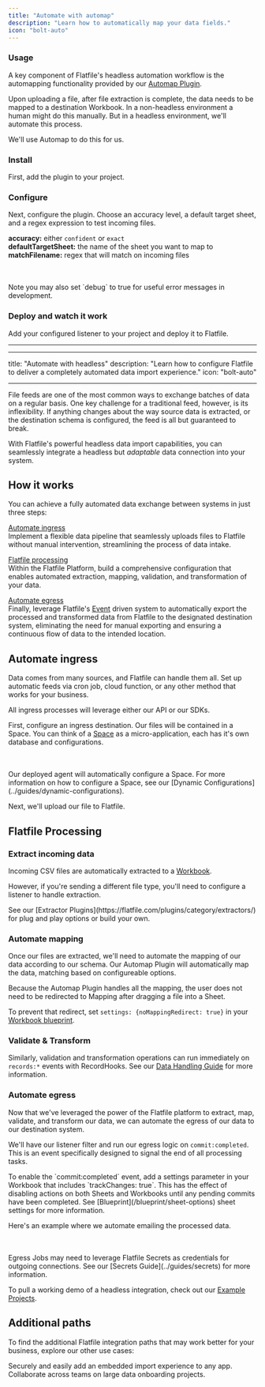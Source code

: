 ```yaml
---
title: "Automate with automap"
description: "Learn how to automatically map your data fields."
icon: "bolt-auto"
---
```


<Snippet file="shared/dxpbanner.mdx" />

### Usage

A key component of Flatfile's headless automation workflow is the automapping functionality provided by our [Automap Plugin](https://flatfile.com/plugins/plugin-automap/).

Upon uploading a file, after file extraction is complete, the data needs to be mapped to a destination Workbook. In a non-headless environment a human might do this manually. But in a headless environment, we'll automate this process.

We'll use Automap to do this for us.

### Install

First, add the plugin to your project.

<Snippet file="guides/automap/block1.mdx" />

### Configure

Next, configure the plugin. Choose an accuracy level, a default target sheet, and a regex expression to test incoming files.

**accuracy:** either `confident` or `exact` \
**defaultTargetSheet:** the name of the sheet you want to map to \
**matchFilename:** regex that will match on incoming files

<Snippet file="guides/automap/block2.mdx" />
<br></br>
<Note>
  Note you may also set `debug` to true for useful error messages in
  development.
</Note>

### Deploy and watch it work

Add your configured listener to your project and deploy it to Flatfile.

<Snippet file="guides/automap/block3.mdx" />

---

---

title: "Automate with headless"
description: "Learn how to configure Flatfile to deliver a completely automated data import experience."
icon: "bolt-auto"

---

File feeds are one of the most common ways to exchange batches of data on a regular basis.
One key challenge for a traditional feed, however, is its inflexibility.
If anything changes about the way source data is extracted, or the destination schema is configured, the feed is all but guaranteed to break.

With Flatfile's powerful headless data import capabilities, you can seamlessly integrate a headless but _adaptable_ data connection into your system.

## How it works

You can achieve a fully automated data exchange between systems in just three steps:

[Automate ingress](#automate-ingress) \
Implement a flexible data pipeline that seamlessly uploads files to Flatfile without manual intervention, streamlining the process of data intake.

[Flatfile processing](#flatfile-processing) \
Within the Flatfile Platform, build a comprehensive configuration that enables automated extraction, mapping, validation, and transformation of your data.

[Automate egress](#automate-egress) \
Finally, leverage Flatfile's [Event](../orchestration/events) driven system to automatically export the processed and transformed data from Flatfile to the designated destination system, eliminating the need for manual exporting and ensuring a continuous flow of data to the intended location.

## Automate ingress

Data comes from many sources, and Flatfile can handle them all. Set up automatic feeds via cron job, cloud function, or any other method that works for your business.

All ingress processes will leverage either our API or our SDKs.

First, configure an ingress destination. Our files will be contained in a Space. You can think of a <Tooltip tip="A micro-application...">[Space](../developer-tools/spaces)</Tooltip> as a micro-application, each has it's own database and configurations.

<Snippet file="guides/automap/block1.mdx" />
<br></br>
<Note>
  Our deployed agent will automatically configure a Space. For more information
  on how to configure a Space, see our [Dynamic
  Configurations](../guides/dynamic-configurations).
</Note>

Next, we'll upload our file to Flatfile.

<Snippet file="guides/automap/block2.mdx" />

## Flatfile Processing

### Extract incoming data

Incoming CSV files are automatically extracted to a <Tooltip tip="A collection of data...">[Workbook](../apps/workbooks)</Tooltip>.

However, if you're sending a different file type, you'll need to configure a listener to handle extraction.

<Note>
  See our [Extractor Plugins](https://flatfile.com/plugins/category/extractors/) for plug and play
  options or build your own.
</Note>

### Automate mapping

Once our files are extracted, we'll need to automate the mapping of our data according to our schema. Our Automap Plugin will automatically map the data, matching based on configureable options.

<Note>
Because the Automap Plugin handles all the mapping, the user does not need to be redirected to Mapping after dragging a file into a Sheet. 

To prevent that redirect, set `settings: {noMappingRedirect: true}` in your [Workbook blueprint](../apps/workbooks#settings-object).
</Note>

### Validate & Transform

Similarly, validation and transformation operations can run immediately on `records:*` events with RecordHooks. See our [Data Handling Guide](../guides/handling-data) for more information.

### Automate egress

Now that we've leveraged the power of the Flatfile platform to extract, map, validate, and transform our data, we can automate the egress of our data to our destination system.

We'll have our listener filter and run our egress logic on `commit:completed`. This is an event specifically designed to signal the end of all processing tasks.

<Note>
  To enable the `commit:completed` event, add a settings parameter in your Workbook
  that includes `trackChanges: true`. This has the effect of disabling actions
  on both Sheets and Workbooks until any pending commits have been completed.
  See [Blueprint](/blueprint/sheet-options) sheet settings for more information.
</Note>

Here's an example where we automate emailing the processed data.

<Snippet file="guides/automap/block3.mdx" />
<br></br>
<Note>
  Egress Jobs may need to leverage Flatfile Secrets as credentials for outgoing
  connections. See our [Secrets Guide](../guides/secrets) for more information.
</Note>

To pull a working demo of a headless integration, check out our [Example Projects](../starter-projects).

## Additional paths

To find the additional Flatfile integration paths that may work better for your business, explore our other use cases:

<CardGroup cols={2}>
  <Card
    title="Embed in your app"
    icon="person-to-portal"
    href="../apps/embedding"
  >
    Securely and easily add an embedded import experience to any app.
  </Card>
  <Card
    title="Run onboarding projects"
    icon="arrow-progress"
    href="../apps/projects"
  >
    Collaborate across teams on large data onboarding projects.
  </Card>
</CardGroup>
